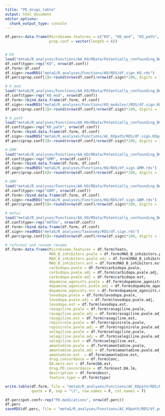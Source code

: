 ```yaml
---
title: "PD_drugs_table"
output: html_document
editor_options: 
  chunk_output_type: console
---
```


```r
df.perc<-data.frame(Microbiome.features = c("KO", "KO_mod", "KO_path", "GMM", "GBM", "mOTUs"),
                    prop.conf = vector(length = 6))


# KO
load("metaG/R_analyses/Functions/AA_KO/RData/Potentially_confounding_Boktor_KO_lmm.RData")
df.conf$type<-rep("KO", nrow(df.conf))
df.form<-df.conf
df.sign<-readRDS("metaG/R_analyses/Functions/KO/RDS/df.sign.KO.rds")
df.perc$prop.conf[1]<-round(nrow(df.conf)/nrow(df.sign)*100, digits = 1)

# K_mod
load("metaG/R_analyses/Functions/AA_KO/RData/Potentially_confounding_Boktor_KOm_lmm.RData")
df.conf$type<-rep("KO_mod", nrow(df.conf))
df.form<-rbind.data.frame(df.form, df.conf)
df.sign<-readRDS("metaG/R_analyses/Functions/KO_modules//RDS/df.sign.KOmod.rds")
df.perc$prop.conf[2]<-round(nrow(df.conf)/nrow(df.sign)*100, digits = 1)

# k_path
load("metaG/R_analyses/Functions/AA_KO/RData/Potentially_confounding_Boktor_KOp_lmm.RData")
df.conf$type<-rep("KO_path", nrow(df.conf))
df.form<-rbind.data.frame(df.form, df.conf)
df.sign<-readRDS("metaG/R_analyses/Functions/AC_KOpath/RDS/df.sign.KOpath.rds")
df.perc$prop.conf[3]<-round(nrow(df.conf)/nrow(df.sign)*100, digits = 1)

# GMM
load("metaG/R_analyses/Functions/AA_KO/RData/Potentially_confounding_Boktor_GMM_lmm.RData")
df.conf$type<-rep("GMM", nrow(df.conf))
df.form<-rbind.data.frame(df.form, df.conf)
df.sign<-readRDS("metaG/R_analyses/Functions/KO/RDS/df.sign.GMM.rds")
df.perc$prop.conf[4]<-round(nrow(df.conf)/nrow(df.sign)*100, digits = 1)

# GBM
load("metaG/R_analyses/Functions/AA_KO/RData/Potentially_confounding_Boktor_GBM_lmm.RData")
df.conf$type<-rep("GBM", nrow(df.conf))
df.form<-rbind.data.frame(df.form, df.conf)
df.sign<-readRDS("metaG/R_analyses/Functions/KO/RDS/df.sign.GBM.rds")
df.perc$prop.conf[5]<-round(nrow(df.conf)/nrow(df.sign)*100, digits = 1)

# motus
load("metaG/R_analyses/Functions/AA_KO/RData/Potentially_confounding_Boktor_tax_lmm.RData")
df.conf$type<-rep("mOTUs", nrow(df.conf))
df.form<-rbind.data.frame(df.form, df.conf)
df.sign<-readRDS("metaG/R_analyses/Taxonomy/RDS/df.sign.rds")
df.perc$prop.conf[6]<-round(nrow(df.conf)/nrow(df.sign)*100, digits = 1)

# reformat and rename rename
df.form<-data.frame(Microbiome.features = df.form$feats,
                    MAO_B_inhibitors.pvale = df.form$MAO_B_inhibitors.pvale,
                    MAO_B_inhibitors.pvale.adj = df.form$MAO_B_inhibitors.pvale.adj,
                    MAO_B_inhibitors.est = df.form$MAO_B_inhibitors.est,
                    carbidopa.pvale = df.form$carbidopa.pvale,
                    carbidopa.pvale.adj = df.form$carbidopa.pvale.adj,
                    carbidopa.pvale.adj = df.form$carbidopa.est,
                    dopamine_agonists.pvale = df.form$dopamine_agonists.pvale,
                    dopamine_agonists.pvale.adj = df.form$dopamine_agonists.pvale.adj,
                    dopamine_agonists.est = df.form$dopamine_agonists.est,
                    levodopa.pvale = df.form$levodopa.pvale,
                    levodopa.pvale.adj = df.form$levodopa.pvale.adj,
                    levodopa.est = df.form$levodopa.est,
                    rasagiline.pvale = df.form$rasagiline.pvale,
                    rasagiline.pvale.adj = df.form$rasagiline.pvale.adj,
                    rasagiline.est = df.form$rasagiline.est,
                    ropinirole.pvale = df.form$ropinirole.pvale,
                    ropinirole.pvale.adj = df.form$ropinirole.pvale.adj,
                    selegiline.pvale = df.form$selegiline.pvale,
                    selegiline.pvale.adj = df.form$selegiline.pvale.adj,
                    selegiline.est = df.form$selegiline.est,
                    amantadine.pvale = df.form$amantadine.pvale,
                    amantadine.pvale.adj = df.form$amantadine.pvale.adj,
                    amantadine.est  = df.form$amantadine.est,
                    drug.concordance = df.form$Conc,
                    DA.meta.est = df.form$DA.est,
                    drug.PD.concordance = df.form$est.DA.lm,
                    description = df.form$descr,
                    feature.type = df.form$type)

write.table(df.form, file = "metaG/R_analyses/Functions/AC_KOpath/RDS/PD.drug.confund.lmm.txt", 
            quote = F, sep = "\t", row.names = F, col.names = T)

df.perc$pot.conf<-rep("PD.medications", nrow(df.perc))
df.perc
saveRDS(df.perc, file = "metaG/R_analyses/Functions/AC_KOpath/RDS/df.perc.pd.drugs.lmm.rds")
```

